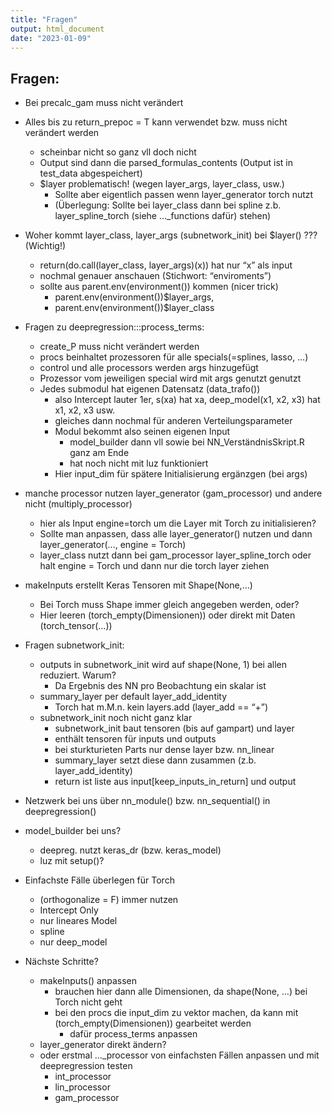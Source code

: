 ```yaml
---
title: "Fragen"
output: html_document
date: "2023-01-09"
---
```


## Fragen:

- Bei precalc_gam muss nicht verändert

- Alles bis zu return_prepoc = T kann verwendet bzw. muss nicht verändert werden
  - scheinbar nicht so ganz vll doch nicht
  - Output sind dann die parsed_formulas_contents (Output ist in test_data abgespeichert)
  - \$layer problematisch! (wegen layer_args, layer_class, usw.)
    - Sollte aber eigentlich passen wenn layer_generator torch nutzt
    - (Überlegung: Sollte bei layer_class dann bei spline z.b. layer_spline_torch (siehe ..._functions dafür) stehen)


- Woher kommt layer_class, layer_args (subnetwork_init) bei \$layer() ??? (Wichtig!)
  - return(do.call(layer_class, layer_args)(x)) hat nur "x" als input
  - nochmal genauer anschauen (Stichwort: "enviroments")
  - sollte aus parent.env(environment()) kommen (nicer trick)
    - parent.env(environment())\$layer_args,
    - parent.env(environment())\$layer_class
    
- Fragen zu deepregression:::process_terms:
  - create_P muss nicht verändert werden
  - procs beinhaltet prozessoren für alle specials(=splines, lasso, ...)
  - control und alle processors werden args hinzugefügt
  - Prozessor vom jeweiligen special wird mit args genutzt genutzt
  - Jedes submodul hat eigenen Datensatz (data_trafo())
    - also Intercept lauter 1er, s(xa) hat xa, deep_model(x1, x2, x3) hat x1, x2, x3 usw.
    - gleiches dann nochmal für anderen Verteilungsparameter
    - Modul bekommt also seinen eigenen Input
      - model_builder dann vll sowie bei NN_VerständnisSkript.R ganz am Ende
      - hat noch nicht mit luz funktioniert
    - Hier input_dim für spätere Initialisierung ergänzgen (bei args)
      
- manche processor nutzen layer_generator (gam_processor) und andere nicht (multiply_processor)
  - hier als Input engine=torch um die Layer mit Torch zu initialisieren?
  - Sollte man anpassen, dass alle layer_generator() nutzen und dann layer_generator(..., engine = Torch)
  - layer_class nutzt dann bei gam_processor layer_spline_torch oder halt engine = Torch und dann nur die torch layer ziehen
  
- makeInputs erstellt Keras Tensoren mit Shape(None,...)
  - Bei Torch muss Shape immer gleich angegeben werden, oder?
  - Hier leeren (torch_empty(Dimensionen)) oder direkt mit Daten (torch_tensor(...))
  
- Fragen subnetwork_init:
  - outputs in subnetwork_init wird auf shape(None, 1) bei allen reduziert. Warum?
    - Da Ergebnis des NN pro Beobachtung ein skalar ist
  - summary_layer per default layer_add_identity
    - Torch hat m.M.n. kein layers.add (layer_add == "+") 
  - subnetwork_init noch nicht ganz klar
    - subnetwork_init baut tensoren (bis auf gampart) und layer
    - enthält tensoren für inputs und outputs
    - bei sturkturieten Parts nur dense layer bzw. nn_linear
    - summary_layer setzt diese dann zusammen (z.b. layer_add_identity)
    - return ist liste aus input[keep_inputs_in_return] und output


- Netzwerk bei uns über nn_module() bzw. nn_sequential() in deepregression()

- model_builder bei uns?
  - deepreg. nutzt keras_dr (bzw. keras_model)
  - luz mit setup()?
  
  
- Einfachste Fälle überlegen für Torch 
  - (orthogonalize = F) immer nutzen
  - Intercept Only
  - nur lineares Model
  - spline
  - nur deep_model


- Nächste Schritte?
  - makeInputs() anpassen
    - brauchen hier dann alle Dimensionen, da shape(None, ...) bei Torch nicht geht
    - bei den procs die input_dim zu vektor machen, da kann mit (torch_empty(Dimensionen)) gearbeitet werden
      - dafür process_terms anpassen
  - layer_generator direkt ändern?
  - oder erstmal ..._processor von einfachsten Fällen anpassen und mit deepregression testen
    - int_processor
    - lin_processor
    - gam_processor
    
  

